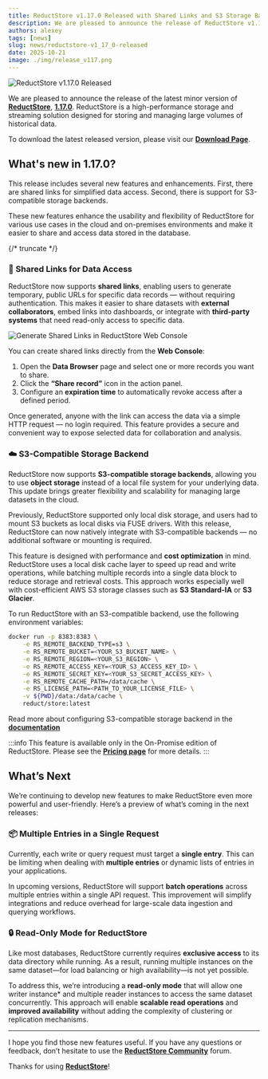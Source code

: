 ```yaml
---
title: ReductStore v1.17.0 Released with Shared Links and S3 Storage Backend Support
description: We are pleased to announce the release of ReductStore v1.17.0, which introduces shared links for data access and support for S3-compatible storage backends.
authors: alexey
tags: [news]
slug: news/reductstore-v1_17_0-released
date: 2025-10-21
image: ./img/release_v117.png
---
```


![ReductStore v1.17.0 Released](./img/release_v117.png)

We are pleased to announce the release of the latest minor version of [**ReductStore**](/), [**1.17.0**](https://github.com/reductstore/reductstore/releases/tag/v1.17.0). ReductStore is a high-performance storage and streaming solution designed for storing and managing large volumes of historical data.

To download the latest released version, please visit our [**Download Page**](/download).

## What's new in 1.17.0?

This release includes several new features and enhancements. First, there are shared links for simplified data access. Second, there is support for S3-compatible storage backends.

These new features enhance the usability and flexibility of ReductStore for various use cases in the cloud and on-premises environments and make it easier to share and access data stored in the database.

{/* truncate */}

### 🔗 Shared Links for Data Access

ReductStore now supports **shared links**, enabling users to generate temporary, public URLs for specific data records — without requiring authentication.
This makes it easier to share datasets with **external collaborators**, embed links into dashboards, or integrate with **third-party systems** that need read-only access to specific data.

![Generate Shared Links in ReductStore Web Console](./img/shared-link.webp)

You can create shared links directly from the **Web Console**:

1. Open the **Data Browser** page and select one or more records you want to share.
2. Click the **“Share record”** icon in the action panel.
3. Configure an **expiration time** to automatically revoke access after a defined period.

Once generated, anyone with the link can access the data via a simple HTTP request — no login required.
This feature provides a secure and convenient way to expose selected data for collaboration and analysis.

### ☁️ S3-Compatible Storage Backend

ReductStore now supports **S3-compatible storage backends**, allowing you to use **object storage** instead of a local file system for your underlying data.
This update brings greater flexibility and scalability for managing large datasets in the cloud.

Previously, ReductStore supported only local disk storage, and users had to mount S3 buckets as local disks via FUSE drivers.
With this release, ReductStore can now natively integrate with S3-compatible backends — no additional software or mounting is required.

This feature is designed with performance and **cost optimization** in mind.
ReductStore uses a local disk cache layer to speed up read and write operations, while batching multiple records into a single data block to reduce storage and retrieval costs.
This approach works especially well with cost-efficient AWS S3 storage classes such as **S3 Standard-IA** or **S3 Glacier**.

To run ReductStore with an S3-compatible backend, use the following environment variables:

```bash
docker run -p 8383:8383 \
    -e RS_REMOTE_BACKEND_TYPE=s3 \
    -e RS_REMOTE_BUCKET=<YOUR_S3_BUCKET_NAME> \
    -e RS_REMOTE_REGION=<YOUR_S3_REGION> \
    -e RS_REMOTE_ACCESS_KEY=<YOUR_S3_ACCESS_KEY_ID> \
    -e RS_REMOTE_SECRET_KEY=<YOUR_S3_SECRET_ACCESS_KEY> \
    -e RS_REMOTE_CACHE_PATH=/data/cache \
    -e RS_LICENSE_PATH=<PATH_TO_YOUR_LICENSE_FILE> \
    -v ${PWD}/data:/data/cache \
    reduct/store:latest
```

Read more about configuring S3-compatible storage backend in the [**documentation**](/docs/configuration#remote-backend-settings)

:::info
This feature is available only in the On-Promise edition of ReductStore. Please see the **[Pricing page](/pricing)** for more details.
:::

## What’s Next

We’re continuing to develop new features to make ReductStore even more powerful and user-friendly.
Here’s a preview of what’s coming in the next releases:

### 📦 Multiple Entries in a Single Request

Currently, each write or query request must target a **single entry**.
This can be limiting when dealing with **multiple entries** or dynamic lists of entries in your applications.

In upcoming versions, ReductStore will support **batch operations** across multiple entries within a single API request.
This improvement will simplify integrations and reduce overhead for large-scale data ingestion and querying workflows.

### 🔒 Read-Only Mode for ReductStore

Like most databases, ReductStore currently requires **exclusive access** to its data directory while running.
As a result, running multiple instances on the same dataset—for load balancing or high availability—is not yet possible.

To address this, we’re introducing a **read-only mode** that will allow one writer instance\* and multiple reader instances to access the same dataset concurrently.
This approach will enable **scalable read operations** and **improved availability** without adding the complexity of clustering or replication mechanisms.

---

I hope you find those new features useful. If you have any questions or feedback, don’t hesitate to use the [**ReductStore Community**](https://community.reduct.store/signup) forum.

Thanks for using [**ReductStore**](/)!
